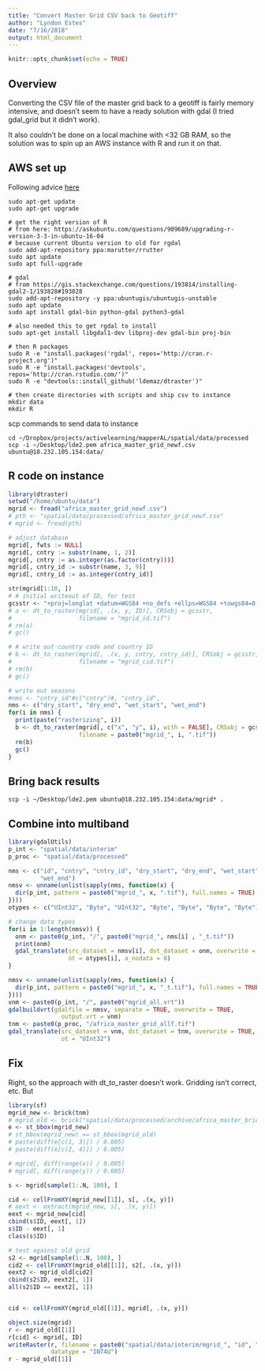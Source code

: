 ```yaml
---
title: "Convert Master Grid CSV back to Geotiff"
author: "Lyndon Estes"
date: "7/16/2018"
output: html_document
---
```


```r
knitr::opts_chunk$set(echo = TRUE)
```

## Overview

Converting the CSV file of the master grid back to a geotiff is fairly memory intensive, and doesn't seem to have a ready solution with gdal (I tried gdal_grid but it didn't work).  

It also couldn't be done on a local machine with <32 GB RAM, so the solution was to spin up an AWS instance with R and run it on that.

## AWS set up

Following advice [here]()

```
sudo apt-get update
sudo apt-get upgrade

# get the right version of R
# from here: https://askubuntu.com/questions/909689/upgrading-r-version-3-3-in-ubuntu-16-04
# because current Ubuntu version to old for rgdal
sudo add-apt-repository ppa:marutter/rrutter
sudo apt update
sudo apt full-upgrade

# gdal
# from https://gis.stackexchange.com/questions/193814/installing-gdal2-1/193828#193828
sudo add-apt-repository -y ppa:ubuntugis/ubuntugis-unstable
sudo apt update 
sudo apt install gdal-bin python-gdal python3-gdal

# also needed this to get rgdal to install
sudo apt-get install libgdal1-dev libproj-dev gdal-bin proj-bin

# then R packages
sudo R -e "install.packages('rgdal', repos='http://cran.r-project.org')"
sudo R -e "install.packages('devtools', repos='http://cran.rstudio.com/')"
sudo R -e "devtools::install_github('ldemaz/dtraster')"

# then create directories with scripts and ship csv to instance
mkdir data
mkdir R
```

scp commands to send data to instance
```
cd ~/Dropbox/projects/activelearning/mapperAL/spatial/data/processed
scp -i ~/Desktop/lde2.pem africa_master_grid_newf.csv ubuntu@18.232.105.154:data/

```



## R code on instance

```r
library(dtraster)
setwd("/home/ubuntu/data")
mgrid <- fread("africa_master_grid_newf.csv")
# pth <- "spatial/data/processed/africa_master_grid_newf.csv"
# mgrid <- fread(pth)

# adjust database
mgrid[, fwts := NULL]
mgrid[, cntry := substr(name, 1, 2)]
mgrid[, cntry := as.integer(as.factor(cntry)))]
mgrid[, cntry_id := substr(name, 3, 9)]
mgrid[, cntry_id := as.integer(cntry_id)]

str(mgrid[1:10, ])
# # initial writeout of ID, for test
gcsstr <- "+proj=longlat +datum=WGS84 +no_defs +ellps=WGS84 +towgs84=0,0,0"
# a <- dt_to_raster(mgrid[, .(x, y, ID)], CRSobj = gcsstr, 
#                   filename = "mgrid_id.tif")
# rm(a)
# gc()

# # write out country code and country ID
# b <- dt_to_raster(mgrid[, .(x, y, cntry, cntry_id)], CRSobj = gcsstr, 
#                   filename = "mgrid_cid.tif")
# rm(b)
# gc()

# write out seasons
#nms <- "cntry_id"#c("cntry")#, "cntry_id", 
nms <- c("dry_start", "dry_end", "wet_start", "wet_end")
for(i in nms) {
  print(paste("rasterizing", i))
  b <- dt_to_raster(mgrid[, c("x", "y", i), with = FALSE], CRSobj = gcsstr,
                    filename = paste0("mgrid_", i, ".tif"))
  rm(b)
  gc()
}

```

## Bring back results
```
scp -i ~/Desktop/lde2.pem ubuntu@18.232.105.154:data/mgrid* .
```

## Combine into multiband
```r
library(gdalUtils)
p_int <- "spatial/data/interim"
p_proc <- "spatial/data/processed"

nms <- c("id", "cntry", "cntry_id", "dry_start", "dry_end", "wet_start",
         "wet_end")
nmsv <- unname(unlist(sapply(nms, function(x) {
  dir(p_int, pattern = paste0("mgrid_", x, ".tif"), full.names = TRUE)
})))
otypes <- c("UInt32", "Byte", "UInt32", "Byte", "Byte", "Byte", "Byte")

# change data types
for(i in 1:length(nmsv)) {
  onm <- paste0(p_int, "/", paste0("mgrid_", nms[i] , "_t.tif"))
  print(onm)
  gdal_translate(src_dataset = nmsv[i], dst_dataset = onm, overwrite = TRUE, 
                 ot = otypes[i], a_nodata = 0)
}

nmsv <- unname(unlist(sapply(nms, function(x) {
  dir(p_int, pattern = paste0("mgrid_", x, "_t.tif"), full.names = TRUE)
})))
vnm <- paste0(p_int, "/", paste0("mgrid_all.vrt"))
gdalbuildvrt(gdalfile = nmsv, separate = TRUE, overwrite = TRUE,
               output.vrt = vnm)
tnm <- paste0(p_proc, "/africa_master_grid_allf.tif")
gdal_translate(src_dataset = vnm, dst_dataset = tnm, overwrite = TRUE, 
               ot = "UInt32")

```


## Fix

Right, so the approach with dt_to_raster doesn't work. Gridding isn't correct, etc. But 

```r
library(sf)
mgrid_new <- brick(tnm)
# mgrid_old <- brick("spatial/data/processed/archive/africa_master_brick_all.tif")
e <- st_bbox(mgrid_new)
# st_bbox(mgrid_new) == st_bbox(mgrid_old)
# paste(diff(e[c(1, 3)]) / 0.005)
# paste(diff(e[c(2, 4)]) / 0.005)

# mgrid[, diff(range(x)) / 0.005]
# mgrid[, diff(range(y)) / 0.005]

s <- mgrid[sample(1:.N, 100), ]

cid <- cellFromXY(mgrid_new[[1]], s[, .(x, y)])
# eext <- extract(mgrid_new, s[, .(x, y)])
eext <- mgrid_new[cid]
cbind(s$ID, eext[, 1])
s$ID - eext[, 1]
class(s$ID)

# test against old grid
s2 <- mgrid[sample(1:.N, 100), ]
cid2 <- cellFromXY(mgrid_old[[1]], s2[, .(x, y)])
eext2 <- mgrid_old[cid2]
cbind(s2$ID, eext2[, 1])
all(s2$ID == eext2[, 1])


cid <- cellFromXY(mgrid_old[[1]], mgrid[, .(x, y)])

object.size(mgrid)
r <- mgrid_old[[1]]
r[cid] <- mgrid[, ID]
writeRaster(r, filename = paste0("spatial/data/interim/mgrid_", "id", "f.tif"), 
            datatype = "INT4U")
r - mgrid_old[[1]]

```

